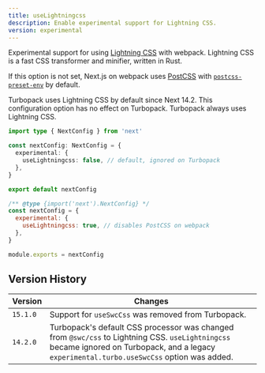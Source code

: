 ```yaml
---
title: useLightningcss
description: Enable experimental support for Lightning CSS.
version: experimental
---
```


Experimental support for using [Lightning CSS](https://lightningcss.dev) with webpack. Lightning CSS is a fast CSS transformer and minifier, written in Rust.

If this option is not set, Next.js on webpack uses [PostCSS](https://postcss.org/) with [`postcss-preset-env`](https://www.npmjs.com/package/postcss-preset-env) by default.

Turbopack uses Lightning CSS by default since Next 14.2. This configuration option has no effect on Turbopack. Turbopack always uses Lightning CSS.

```ts filename="next.config.ts" switcher
import type { NextConfig } from 'next'

const nextConfig: NextConfig = {
  experimental: {
    useLightningcss: false, // default, ignored on Turbopack
  },
}

export default nextConfig
```

```js filename="next.config.js" switcher
/** @type {import('next').NextConfig} */
const nextConfig = {
  experimental: {
    useLightningcss: true, // disables PostCSS on webpack
  },
}

module.exports = nextConfig
```

## Version History

| Version  | Changes                                                                                                                                                                                      |
| -------- | -------------------------------------------------------------------------------------------------------------------------------------------------------------------------------------------- |
| `15.1.0` | Support for `useSwcCss` was removed from Turbopack.                                                                                                                                          |
| `14.2.0` | Turbopack's default CSS processor was changed from `@swc/css` to Lightning CSS. `useLightningcss` became ignored on Turbopack, and a legacy `experimental.turbo.useSwcCss` option was added. |
